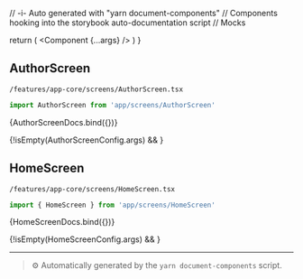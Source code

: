 // -i- Auto generated with "yarn document-components"
// Components hooking into the storybook auto-documentation script
// Mocks

<Meta title="features / app-core / screens" />

  return (
    <StoryContextProviders>
      <Component {...args} />
    </StoryContextProviders>
  )
}

## AuthorScreen


`/features/app-core/screens/AuthorScreen.tsx`
```typescript
import AuthorScreen from 'app/screens/AuthorScreen'
```


<Canvas>
    <Story
        name="AuthorScreen"
        args={AuthorScreenConfig.args}
        argTypes={AuthorScreenConfig.argTypes}
        parameters={{
          backgrounds: {
            default: 'light',
            values: [
              { name: 'light', value: '#FFFFFF' },
              { name: 'dark', value: '#333333' },
            ],
          },
        }}
    >
      {AuthorScreenDocs.bind({})}
    </Story>
</Canvas>

{!isEmpty(AuthorScreenConfig.args) && <ArgsTable story="AuthorScreen" />}


## HomeScreen


`/features/app-core/screens/HomeScreen.tsx`
```typescript
import { HomeScreen } from 'app/screens/HomeScreen'
```


<Canvas>
    <Story
        name="HomeScreen"
        args={HomeScreenConfig.args}
        argTypes={HomeScreenConfig.argTypes}
        parameters={{
          backgrounds: {
            default: 'light',
            values: [
              { name: 'light', value: '#FFFFFF' },
              { name: 'dark', value: '#333333' },
            ],
          },
        }}
    >
      {HomeScreenDocs.bind({})}
    </Story>
</Canvas>

{!isEmpty(HomeScreenConfig.args) && <ArgsTable story="HomeScreen" />}




---

> ⚙️ Automatically generated by the `yarn document-components` script.

